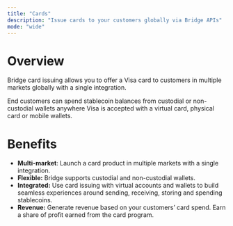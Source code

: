```yaml
---
title: "Cards"
description: "Issue cards to your customers globally via Bridge APIs"
mode: "wide"
---
```


# **Overview**

Bridge card issuing allows you to offer a Visa card to customers in multiple markets globally with a single integration.

End customers can spend stablecoin balances from custodial or non-custodial wallets anywhere Visa is accepted with a virtual card, physical card or mobile wallets.

# **Benefits**

- **Multi-market**: Launch a card product in multiple markets with a single integration.
- **Flexible:** Bridge supports custodial and non-custodial wallets.
- **Integrated:** Use card issuing with virtual accounts and wallets to build seamless experiences around sending, receiving, storing and spending stablecoins.
- **Revenue:** Generate revenue based on your customers’ card spend. Earn a share of profit earned from the card program.